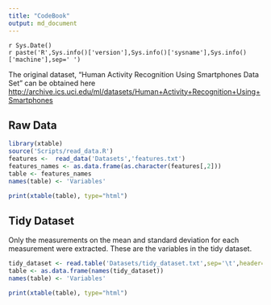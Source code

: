```yaml
---
title: "CodeBook"
output: md_document
---
```

`r Sys.Date()`   
`r paste('R',Sys.info()['version'],Sys.info()['sysname'],Sys.info()['machine'],sep=' ')`

The original dataset, "Human Activity Recognition Using Smartphones Data Set" can be obtained here <http://archive.ics.uci.edu/ml/datasets/Human+Activity+Recognition+Using+Smartphones>

## Raw Data
```r
library(xtable)
source('Scripts/read_data.R')
features <-  read_data('Datasets','features.txt')
features_names <- as.data.frame(as.character(features[,2]))
table <- features_names
names(table) <- 'Variables'

print(xtable(table), type="html")
```

## Tidy Dataset
Only the measurements on the mean and standard deviation for each measurement were extracted.
These are the variables in the tidy dataset.
```r

tidy_dataset <- read.table('Datasets/tidy_dataset.txt',sep='\t',header=TRUE)
table <- as.data.frame(names(tidy_dataset))
names(table) <- 'Variables'

print(xtable(table), type="html")
```

